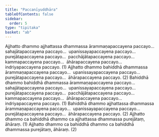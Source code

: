 ```yaml
---
title: "Paccanīyuddhāra"
tableOfContents: false
sidebar:
  order: 5
type: "tipitaka"
basket: "ab"
---
```



<DynamicBreadcrumb />

<Division number="51">

<Paragraph number="2858">
Ajjhatto dhammo ajjhattassa dhammassa ārammaṇapaccayena paccayo…  sahajātapaccayena paccayo…  upanissayapaccayena paccayo…  purejātapaccayena paccayo…  pacchājātapaccayena paccayo…  kammapaccayena paccayo…  āhārapaccayena paccayo…  indriyapaccayena paccayo. (1)
</Paragraph>

<Paragraph number="2859">
Ajjhatto dhammo bahiddhā dhammassa ārammaṇapaccayena paccayo…  upanissayapaccayena paccayo…  purejātapaccayena paccayo…  āhārapaccayena paccayo. (2)
</Paragraph>

</Division>
<Division number="52">

<Paragraph number="2860">
Bahiddhā dhammo bahiddhā dhammassa ārammaṇapaccayena paccayo…  sahajātapaccayena paccayo…  upanissayapaccayena paccayo…  purejātapaccayena paccayo…  pacchājātapaccayena paccayo…  kammapaccayena paccayo…  āhārapaccayena paccayo…  indriyapaccayena paccayo. (1)
</Paragraph>

<Paragraph number="2861">
Bahiddhā dhammo ajjhattassa dhammassa ārammaṇapaccayena paccayo…  upanissayapaccayena paccayo…  purejātapaccayena paccayo…  āhārapaccayena paccayo. (2)
</Paragraph>

</Division>
<Division number="53">

<Paragraph number="2862">
Ajjhatto dhammo ca bahiddhā dhammo ca ajjhattassa dhammassa purejātaṃ, āhāraṃ. (1)
</Paragraph>

<Paragraph number="2863">
Ajjhatto dhammo ca bahiddhā dhammo ca bahiddhā dhammassa purejātaṃ, āhāraṃ. (2)
</Paragraph>
</Division>